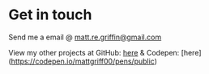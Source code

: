 # Get in touch

Send me a email @ matt.re.griffin@gmail.com

View my other projects at GitHub: [here](https://github.com/MattGriff00) & Codepen: [here] (https://codepen.io/mattgriff00/pens/public)
